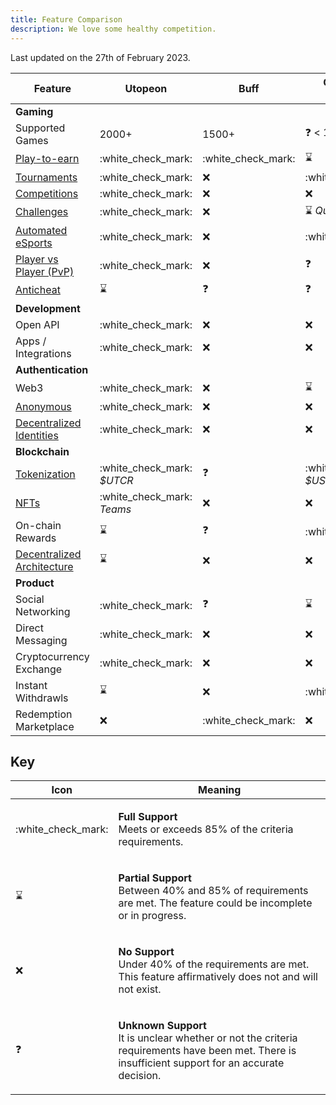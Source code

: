 ```yaml
---
title: Feature Comparison
description: We love some healthy competition.
---
```


Last updated on the 27th of February 2023.

| Feature                                                                                            | Utopeon                      | Buff                 | Community Gaming                        |
| -------------------------------------------------------------------------------------------------- | ---------------------------- | -------------------- | --------------------------------------- |
| **Gaming**                                                                                         |                              |                      |                                         |
| Supported Games                                                                                    | 2000+                        | 1500+                | :question: < 100                        |
| [Play-to-earn](../../gameplay/earning.md)                                                          | :white\_check\_mark:         | :white\_check\_mark: | :hourglass:                             |
| [Tournaments](../../gameplay/automated-esports/tournaments.md)                                     | :white\_check\_mark:         | :x:                  | :white\_check\_mark:                    |
| [Competitions](../../gameplay/automated-esports/competitions.md)                                   | :white\_check\_mark:         | :x:                  | :x:                                     |
| [Challenges](../../gameplay/automated-esports/challenges.md)                                       | :white\_check\_mark:         | :x:                  | :hourglass: _Quests_                    |
| [Automated eSports](../../gameplay/automated-esports/)                                             | :white\_check\_mark:         | :x:                  | :white\_check\_mark:                    |
| [Player vs Player (PvP)](../../gameplay/player-vs-player-pvp.md)                                   | :white\_check\_mark:         | :x:                  | :question:                              |
| [Anticheat](../../gameplay/hacking-cheating.md)                                                    | :hourglass:                  | :question:           | :question:                              |
| **Development**                                                                                    |                              |                      |                                         |
| Open API                                                                                           | :white\_check\_mark:         | :x:                  | :x:                                     |
| Apps  / Integrations                                                                               | :white\_check\_mark:         | :x:                  | :x:                                     |
| **Authentication**                                                                                 |                              |                      |                                         |
| Web3                                                                                               | :white\_check\_mark:         | :x:                  | :hourglass:                             |
| [Anonymous](../../getting-started/authentication.md)                                               | :white\_check\_mark:         | :x:                  | :x:                                     |
| [Decentralized Identities](../../getting-started/authentication/decentralized-identifiers-dids.md) | :white\_check\_mark:         | :x:                  | :x:                                     |
| **Blockchain**                                                                                     |                              |                      |                                         |
| [Tokenization](../usdutcr/tokenization.md)                                                         | :white\_check\_mark: _$UTCR_ | :question:           | :white\_check\_mark: _$USDC on Polygon_ |
| [NFTs](../../decentralization/non-fungible-tokens-nfts.md)                                         | :white\_check\_mark: _Teams_ | :x:                  | :x:                                     |
| On-chain Rewards                                                                                   | :hourglass:                  | :question:           | :white\_check\_mark:                    |
| [Decentralized Architecture](../../blockchain/decentralized-web-nodes-dwns.md)                     | :hourglass:                  | :x:                  | :x:                                     |
| **Product**                                                                                        |                              |                      |                                         |
| Social Networking                                                                                  | :white\_check\_mark:         | :question:           | :hourglass:                             |
| Direct Messaging                                                                                   | :white\_check\_mark:         | :x:                  | :x:                                     |
| Cryptocurrency Exchange                                                                            | :white\_check\_mark:         | :x:                  | :x:                                     |
| Instant Withdrawls                                                                                 | :hourglass:                  | :x:                  | :white\_check\_mark:                    |
| Redemption Marketplace                                                                             | :x:                          | :white\_check\_mark: | :x:                                     |

## Key

| Icon                  | Meaning                                                                                                                                                                                   |
| --------------------- | ----------------------------------------------------------------------------------------------------------------------------------------------------------------------------------------- |
| :white\_check\_mark:  | <p><strong>Full Support</strong><br><strong></strong>Meets or exceeds 85% of the criteria requirements.</p>                                                                               |
| :hourglass:           | <p><strong>Partial Support</strong><br>Between 40% and 85% of requirements are met. The feature could be incomplete or in progress.</p>                                                   |
| :x:                   | <p><strong>No Support</strong><br><strong></strong>Under 40% of the requirements are met. This feature affirmatively does not and will not exist.</p>                                     |
| :question:            | <p><strong>Unknown Support</strong><br><strong></strong>It is unclear whether or not the criteria requirements have been met. There is insufficient support for an accurate decision.</p> |
